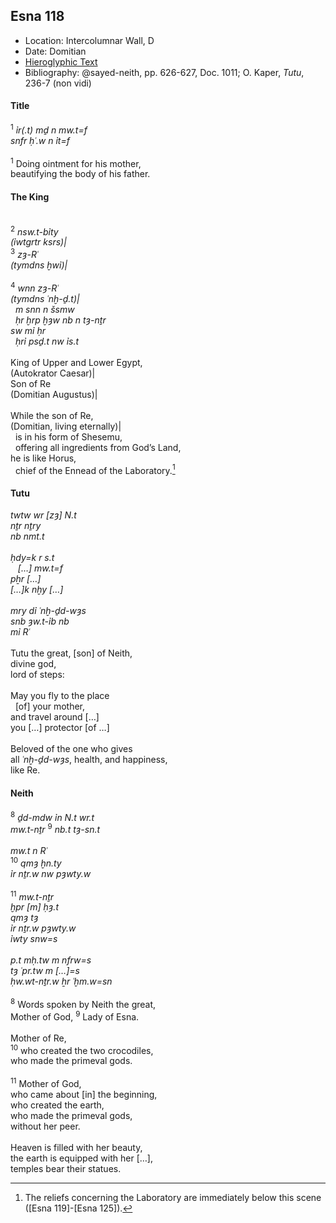 ## Esna 118 {-}

- Location: Intercolumnar Wall, D
- Date: Domitian
- [Hieroglyphic Text](https://www.ifao.egnet.net/uploads/publications/enligne/Temples-Esna002.pdf#page=294){target="_blank"}
- Bibliography: @sayed-neith, pp. 626-627, Doc. 1011; O. Kaper, *Tutu*, 236-7 (non vidi)  
  
<style>
  .col2 {
    columns: 2 300px;         /* number of columns and width in pixels*/
    -webkit-columns: 2 300px; /* chrome, safari */
    -moz-columns: 2 300px;    /* firefox */
    -webkit-column-break-inside: avoid;
    -page-break-inside: avoid;
    -break-inside: avoid;
  }

</style>

#### Title {-}

<div class="col2">


| ^1^  *ỉr(.t) mḏ n mw.t=f  *
| *snfr ḥʿ.w n ỉt=f  *
|
| ^1^ Doing ointment for his mother,
| beautifying the body of his father.

</div>

#### The King {-}

<div class="col2">

|  
| ^2^ *nsw.t-bỉty  *
| *(ỉwtgrtr ksrs)|  *
| ^3^ *zȝ-Rʿ  *
| *(tymdns ḫwỉ)|  *
|   
| ^4^ *wnn zȝ-Rʿ  *
| *(tymdns ʿnḫ-ḏ.t)|  *
|   *m snn n šsmw  *
|   *ḥr ḫrp ḫȝw nb n tȝ-nṯr  *
| *sw mỉ ḥr   *
|   *ḥrỉ psḏ.t nw ỉs.t  *
|
| King of Upper and Lower Egypt,
| (Autokrator Caesar)|
| Son of Re
| (Domitian Augustus)|
| 
| While the son of Re,
| (Domitian, living eternally)|
|   is in his form of Shesemu,
|   offering all ingredients from God's Land,
| he is like Horus,
|   chief of the Ennead of the Laboratory.[^fn-118-1]

</div>

[^fn-118-1]: The reliefs concerning the Laboratory are immediately below this scene ([Esna 119]-[Esna 125]).

#### Tutu {-}

<div class="col2">

| *twtw wr [zȝ] N.t  *
| *nṯr nṯry  *
| *nb nmt.t  *
|  
| *ḥdy=k r s.t * 
|    *[...] mw.t=f  *
| *pẖr [...]  *
| *[...]k nḫy [...]  *
|   
| *mry dỉ ʿnḫ-ḏd-wȝs *
| *snb ȝw.t-ỉb nb  *
| *mỉ Rʿ  *
|
| Tutu the great, [son] of Neith,
| divine god,
| lord of steps:
|
| May you fly to the place 
|   [of] your mother,
| and travel around [...]
| you [...] protector [of ...]
|
| Beloved of the one who gives
| all *ʿnḫ-ḏd-wȝs*, health, and happiness,
| like Re.

</div>

#### Neith  {-}

<div class="col2">

| ^8^ *ḏd-mdw ỉn N.t wr.t  *
| *mw.t-nṯr* ^9^ *nb.t tȝ-sn.t  *
|   
| *mw.t n Rʿ  *
| ^10^ *qmȝ ḫn.ty  *
| *ỉr nṯr.w nw pȝwty.w  *
|   
| ^11^ *mw.t-nṯr   *
| *ḫpr [m] ḥȝ.t  *
| *qmȝ tȝ  *
| *ỉr nṯr.w pȝwty.w  *
| *ỉwty snw=s  *
|   
| *p.t mḥ.tw m nfrw=s  *
| *tȝ ʿpr.tw m [...]=s  *
| *ḥw.wt-nṯr.w ẖr ʿḫm.w=sn  *
|  
| ^8^ Words spoken by Neith the great,
| Mother of God, ^9^ Lady of Esna.
| 
| Mother of Re,
| ^10^ who created the two crocodiles,
| who made the primeval gods.
| 
| ^11^ Mother of God, 
| who came about [in] the beginning,
| who created the earth,
| who made the primeval gods,
| without her peer.
| 
| Heaven is filled with her beauty,
| the earth is equipped with her [...],
| temples bear their statues.

</div>